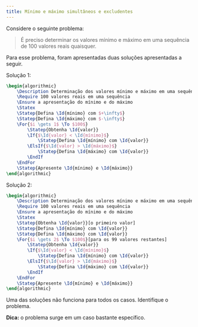 ```yaml
---
title: Mínimo e máximo simultâneos e excludentes
---
```

::: {#exr-0025}
Considere o seguinte problema:

> É preciso determinar os valores mínimo e máximo em uma sequência de 100 valores reais quaisquer.

Para esse problema, foram apresentadas duas soluções apresentadas a seguir.

Solução 1:

```latex {.pseudocode}
\begin{algorithmic}
    \Description Determinação dos valores mínimo e máximo em uma sequência de 100 valores reais
    \Require 100 valores reais em uma sequência
    \Ensure a apresentação do mínimo e do máximo
    \Statex
    \Statep{Defina \Id{mínimo} com $+\infty$}
    \Statep{Defina \Id{máximo} com $-\infty$}
    \For{$i \gets 1$ \To $100$}
        \Statep{Obtenha \Id{valor}}
        \If{$\Id{valor} < \Id{mínimo}$}
            \Statep{Defina \Id{mínimo} com \Id{valor}}
        \ElsIf{$\Id{valor} > \Id{máximo}$}
            \Statep{Defina \Id{máximo} com \Id{valor}}
        \EndIf
    \EndFor
    \Statep{Apresente \Id{mínimo} e \Id{máximo}}
\end{algorithmic}
```
Solução 2:

```latex {.pseudocode}
\begin{algorithmic}
    \Description Determinação dos valores mínimo e máximo em uma sequência de 100 valores reais
    \Require 100 valores reais em uma sequência
    \Ensure a apresentação do mínimo e do máximo
    \Statex
    \Statep{Obtenha \Id{valor}}[o primeiro valor]
    \Statep{Defina \Id{mínimo} com \Id{valor}}
    \Statep{Defina \Id{máximo} com \Id{valor}}
    \For{$i \gets 2$ \To $100$}[para os 99 valores restantes]
        \Statep{Obtenha \Id{valor}}
        \If{$\Id{valor} < \Id{mínimo}$}
            \Statep{Defina \Id{mínimo} com \Id{valor}}
        \ElsIf{$\Id{valor} > \Id{máximo}$}
            \Statep{Defina \Id{máximo} com \Id{valor}}
        \EndIf
    \EndFor
    \Statep{Apresente \Id{mínimo} e \Id{máximo}}
\end{algorithmic}
```

Uma das soluções não funciona para todos os casos. Identifique o problema.

**Dica:** o problema surge em um caso bastante específico.
:::